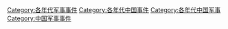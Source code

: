 [[Category:各年代军事事件|Category:各年代军事事件]]
[[Category:各年代中国事件|Category:各年代中国事件]]
[[Category:各年代中国军事|Category:各年代中国军事]]
[[Category:中国军事事件|Category:中国军事事件]]